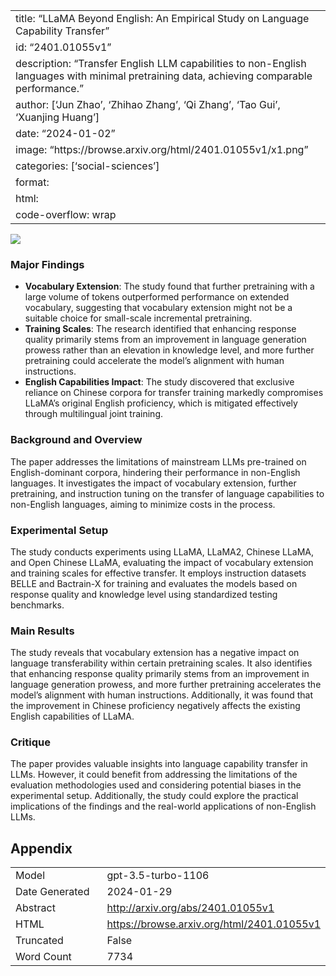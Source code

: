 
---
title: "LLaMA Beyond English: An Empirical Study on Language Capability Transfer"
id: "2401.01055v1"
description: "Transfer English LLM capabilities to non-English languages with minimal pretraining data, achieving comparable performance."
author: ['Jun Zhao', 'Zhihao Zhang', 'Qi Zhang', 'Tao Gui', 'Xuanjing Huang']
date: "2024-01-02"
image: "https://browse.arxiv.org/html/2401.01055v1/x1.png"
categories: ['social-sciences']
format:
  html:
    code-overflow: wrap
---

![](https://browse.arxiv.org/html/2401.01055v1/x1.png)

### Major Findings

- **Vocabulary Extension**: The study found that further pretraining with a large volume of tokens outperformed performance on extended vocabulary, suggesting that vocabulary extension might not be a suitable choice for small-scale incremental pretraining.
- **Training Scales**: The research identified that enhancing response quality primarily stems from an improvement in language generation prowess rather than an elevation in knowledge level, and more further pretraining could accelerate the model’s alignment with human instructions.
- **English Capabilities Impact**: The study discovered that exclusive reliance on Chinese corpora for transfer training markedly compromises LLaMA’s original English proficiency, which is mitigated effectively through multilingual joint training.

### Background and Overview
The paper addresses the limitations of mainstream LLMs pre-trained on English-dominant corpora, hindering their performance in non-English languages. It investigates the impact of vocabulary extension, further pretraining, and instruction tuning on the transfer of language capabilities to non-English languages, aiming to minimize costs in the process.

### Experimental Setup
The study conducts experiments using LLaMA, LLaMA2, Chinese LLaMA, and Open Chinese LLaMA, evaluating the impact of vocabulary extension and training scales for effective transfer. It employs instruction datasets BELLE and Bactrain-X for training and evaluates the models based on response quality and knowledge level using standardized testing benchmarks.

### Main Results
The study reveals that vocabulary extension has a negative impact on language transferability within certain pretraining scales. It also identifies that enhancing response quality primarily stems from an improvement in language generation prowess, and more further pretraining accelerates the model’s alignment with human instructions. Additionally, it was found that the improvement in Chinese proficiency negatively affects the existing English capabilities of LLaMA.

### Critique
The paper provides valuable insights into language capability transfer in LLMs. However, it could benefit from addressing the limitations of the evaluation methodologies used and considering potential biases in the experimental setup. Additionally, the study could explore the practical implications of the findings and the real-world applications of non-English LLMs.

## Appendix

|          |          |
|----------|----------|
| Model     | gpt-3.5-turbo-1106       |
| Date Generated     | 2024-01-29       |
| Abstract | [http://arxiv.org/abs/2401.01055v1](http://arxiv.org/abs/2401.01055v1)        |
| HTML     | [https://browse.arxiv.org/html/2401.01055v1](https://browse.arxiv.org/html/2401.01055v1)       |
| Truncated       | False       |
| Word Count       | 7734       |